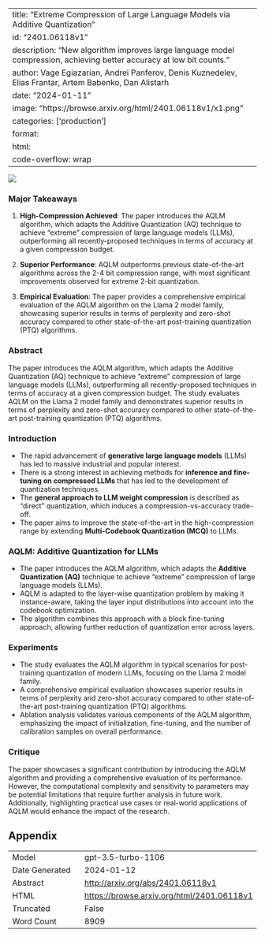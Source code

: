 
---
title: "Extreme Compression of Large Language Models via Additive Quantization"
id: "2401.06118v1"
description: "New algorithm improves large language model compression, achieving better accuracy at low bit counts."
author: Vage Egiazarian, Andrei Panferov, Denis Kuznedelev, Elias Frantar, Artem Babenko, Dan Alistarh
date: "2024-01-11"
image: "https://browse.arxiv.org/html/2401.06118v1/x1.png"
categories: ['production']
format:
  html:
    code-overflow: wrap
---

![](https://browse.arxiv.org/html/2401.06118v1/x1.png)

### Major Takeaways

1. **High-Compression Achieved**: The paper introduces the AQLM algorithm, which adapts the Additive Quantization (AQ) technique to achieve "extreme" compression of large language models (LLMs), outperforming all recently-proposed techniques in terms of accuracy at a given compression budget.

2. **Superior Performance**: AQLM outperforms previous state-of-the-art algorithms across the 2-4 bit compression range, with most significant improvements observed for extreme 2-bit quantization.

3. **Empirical Evaluation**: The paper provides a comprehensive empirical evaluation of the AQLM algorithm on the Llama 2 model family, showcasing superior results in terms of perplexity and zero-shot accuracy compared to other state-of-the-art post-training quantization (PTQ) algorithms.

### Abstract

The paper introduces the AQLM algorithm, which adapts the Additive Quantization (AQ) technique to achieve "extreme" compression of large language models (LLMs), outperforming all recently-proposed techniques in terms of accuracy at a given compression budget. The study evaluates AQLM on the Llama 2 model family and demonstrates superior results in terms of perplexity and zero-shot accuracy compared to other state-of-the-art post-training quantization (PTQ) algorithms.

### Introduction

- The rapid advancement of **generative large language models** (LLMs) has led to massive industrial and popular interest.
- There is a strong interest in achieving methods for **inference and fine-tuning on compressed LLMs** that has led to the development of quantization techniques.
- The **general approach to LLM weight compression** is described as "direct" quantization, which induces a compression-vs-accuracy trade-off.
- The paper aims to improve the state-of-the-art in the high-compression range by extending **Multi-Codebook Quantization (MCQ)** to LLMs.

### AQLM: Additive Quantization for LLMs

- The paper introduces the AQLM algorithm, which adapts the **Additive Quantization (AQ)** technique to achieve "extreme" compression of large language models (LLMs).
- AQLM is adapted to the layer-wise quantization problem by making it instance-aware, taking the layer input distributions into account into the codebook optimization.
- The algorithm combines this approach with a block fine-tuning approach, allowing further reduction of quantization error across layers.

### Experiments

- The study evaluates the AQLM algorithm in typical scenarios for post-training quantization of modern LLMs, focusing on the Llama 2 model family.
- A comprehensive empirical evaluation showcases superior results in terms of perplexity and zero-shot accuracy compared to other state-of-the-art post-training quantization (PTQ) algorithms.
- Ablation analysis validates various components of the AQLM algorithm, emphasizing the impact of initialization, fine-tuning, and the number of calibration samples on overall performance.

### Critique

The paper showcases a significant contribution by introducing the AQLM algorithm and providing a comprehensive evaluation of its performance. However, the computational complexity and sensitivity to parameters may be potential limitations that require further analysis in future work. Additionally, highlighting practical use cases or real-world applications of AQLM would enhance the impact of the research.

## Appendix

|          |          |
|----------|----------|
| Model     | gpt-3.5-turbo-1106       |
| Date Generated     | 2024-01-12       |
| Abstract | [http://arxiv.org/abs/2401.06118v1](http://arxiv.org/abs/2401.06118v1)        |
| HTML     | [https://browse.arxiv.org/html/2401.06118v1](https://browse.arxiv.org/html/2401.06118v1)       |
| Truncated       | False       |
| Word Count       | 8909       |